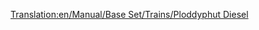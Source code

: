 [[Translation:en/Manual/Base Set/Trains/Ploddyphut Diesel]]
{{en/Trains|Image=[[File:en/Ploddyphutdiesel.png]]
|Cost=£18,750 ($37,500)
|Speed=120 kph (75 mph)
|Weight=95 t
|Power=1,400 hp (1,044 kW)
|Annual=£1,904 ($3,808)
|Designed=1972
|Lifespan=20 
|Capacity=N/A
|Description=The first diesel train for toyland, not much better than the the Mightymover Choo-Choo.
|Real-life= Fictional
}}